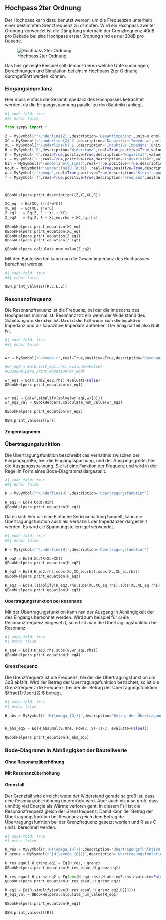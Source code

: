 ## Hochpass 2ter Ordnung
Der Hochpass kann dazu benutzt werden, um die Frequenzen unterhalb einer bestimmten Grenzfrequenz zu dämpfen. Wird ein Hochpass zweiter Ordnung verwendet ist die Dämpfung unterhalb der Grenzfrequenz 40dB pro Dekade bei eine Hochpass erster Ordnung sind es nur 20dB pro Dekade.

![Hochpass 2ter Ordnung](HP_2_Ordnung.png){#fig-HP2o}

Das hier gezeigte Beispiel soll demonstrieren welche Untersuchungen, Berechnungen und Simulation bei einem Hochpass 2ter Ordnung durchgeführt werden können.

### Eingangsimpedanz
Hier muss einfach die Gesamtimpedanz des Hochpasses betrachtet werden, da die Eingangsspannung parallel zu den Bauteilen anliegt.

```python
#| code-fold: true
##| echo: false

from sympy import *

Z = MySymbol(r'\underline{Z}',description='Gesamtimpedanz',unit=u.ohm)
XC = MySymbol(r'\underline{X}_C',description='Kapazitive Impedanz',unit=u.ohm)
XL = MySymbol(r'\underline{X}_L',description='Induktive Impedanz',unit=u.ohm)
R = MySymbol('R',description='Widerstand',real=True,positive=True,value=1e3,unit=u.ohm)
C = MySymbol('C',real=True,positive=True,description='Kapazität',value=1e-6,unit=u.F)
L = MySymbol('L',real=True,positive=True,description='Induktivität',value=1e-3,unit=u.H)
Uin = MySymbol(r'\underline{U_{in}}',real=True,positive=True,description='Eingangsspannung',value=1,unit=u.V)
Uout = MySymbol(r'\underline{U_{out}}',real=True,positive=True,description='Ausgangsspannung',unit=u.V)
w = MySymbol(r'\omega',real=True,positive=True,description='Kreisfrequenz',value=10e6,unit=u.rad/u.s)
f = MySymbol('f',real=True,positive=True,description='Frequenz',unit=u.Hz)



QBookHelpers.print_description([Z,XC,XL,R])

XC_eq  = Eq(XC, 1/(I*w*C))
XL_eq  = Eq(XL, I*w*L)
Z_eq1   = Eq(Z, R + XL + XC)
Z_eq2   = Eq(Z, R + XL_eq.rhs + XC_eq.rhs)

QBookHelpers.print_equation(XC_eq)
QBookHelpers.print_equation(XL_eq)
QBookHelpers.print_equation(Z_eq1)
QBookHelpers.print_equation(Z_eq2)

QBookHelpers.calculate_num_value(Z_eq2)


```

Mit den Bauteilwerten kann nun die Gesamtimpedanz des Hochpasses berechnet werden.

```python
#| code-fold: true
##| echo: false

QBH.print_values2([R,C,L,Z])


``` 

### Resonanzfrequenz
Die Resonanzfrequenz ist die Frequenz, bei der die Impedanz des Hochpasses minimal ist. Resonanz tritt ein wenn der Widerstand des Schaltung am kleinsten ist. Das ist der Fall wenn sich die induktive Impedanz und die kapazitive Impedanz aufheben. Der Imaginärteil also Null ist.

```python
#| code-fold: true
##| echo: false


wr = MySymbol(r'\omega_r',real=True,positive=True,description='Resonanzfrequenz',unit=u.rad/u.s)

#wr_eq0 = Eq(0,im(Z_eq1.rhs),evaluate=False)
#QBookHelpers.print_equation(wr_eq0)

wr_eq1 = Eq(0,im(Z_eq2.rhs),evaluate=False)
QBookHelpers.print_equation(wr_eq1)


wr_eq2 = Eq(wr,simplify(solve(wr_eq1,w)[0]))
wr_eq2_val = QBookHelpers.calculate_num_value(wr_eq2)

QBookHelpers.print_equation(wr_eq2)

QBH.print_values2([wr])


```

#### Zeigerdiagramm

### Übertragungsfunktion
Die Übertragungsfunktion beschreibt das Verhältnis zwischen der Eingangsgröße, hier die Eingangsspannung, und der Ausgangsgröße, hier die Ausgangsspannung. Sie ist eine Funktion der Frequenz und wird in der Regel in Form eines Bode-Diagramms dargestellt.

```python
#| code-fold: true
##| echo: false

H = MySymbol(r'\underline{H}',description='Übertragungsfunktion')

H_eq1 = Eq(H,Uout/Uin)
QBookHelpers.print_equation(H_eq1)

```

Da es sich hier um eine Einfache Serienschaltung handelt, kann die Übertragungsfunktion auch als Verhältnis der Impedanzen dargestellt werden. Es wird die Spannungsteilerregel verwendet.

```python
#| code-fold: true
##| echo: false

H = MySymbol(r'\underline{H}',description='Übertragungsfunktion')

H_eq2 = Eq(H,XL/(R+XL+XC))
QBookHelpers.print_equation(H_eq2)

H_eq3 = Eq(H,H_eq2.rhs.subs(XC,XC_eq.rhs).subs(XL,XL_eq.rhs))
QBookHelpers.print_equation(H_eq3)

H_eq3 = Eq(H,(simplify(H_eq2.rhs.subs(XC,XC_eq.rhs).subs(XL,XL_eq.rhs).expand(complex=True))))
QBookHelpers.print_equation(H_eq3)


```

#### Übertragungsfunktion bei Resonanz
Mit der Übertragungsfunktion kann nun der Ausgang in Abhängigkeit der des Eingangs berechnet werden. Wird zum beispiel für $\omega$ die Resonanzfrequenz eingesetzt, so erhält man die Übertragungsfunktion bei Resonanz.

```python
#| code-fold: true 
#| echo: false

H_eq4 = Eq(H,H_eq3.rhs.subs(w,wr_eq2.rhs))
QBookHelpers.print_equation(H_eq4)

```

#### Grenzfrequenz
Die Grenzfrequenz ist die Frequenz, bei der die Übertragungsfunktion um 3dB abfällt. Wird der Betrag der Übertragungsfunktion betrachtet, so ist die Grenzfrequenz die Frequenz, bei der der Betrag der Übertragungsfunktion $\frac{1}{\sqrt(2)}$ beträgt.

```python
#| code-fold: true 
#| echo: false

H_abs = MySymbol(r'|H(\omega_{G})|',description='Betrag der Übertragungsfunktion')


H_abs_eq5 = Eq(H_abs,Mul(S.One, Pow(2, S(-1)/2, evaluate=False)))

QBookHelpers.print_equation(H_abs_eq5)

```


### Bode-Diagramm in Abhängigkeit der Bauteilwerte

#### Ohne Resonanzüberhöhung

#### Mit Resonanzüberhöhung

#### Grenzfall
Der Grenzfall wird erreicht wenn der Widerstand gerade so groß ist, dass eine Resonanzüberhöhung unterdrückt wird. Aber auch nicht so groß, dass unnötig viel Energie als Wärme verloren geht. In diesem Fall ist die Resonanzfrequenz gleich der Grenzfrequenz. Damit kann der Betrag der Übertragungsfunktion bei Resonanz gleich dem Betrag der Übertragungsfunktion bei der Grenzfrequenz gesetzt werden und R aus C und L berechnet werden.

```python
#| code-fold: true 
#| echo: false

H_res = MySymbol(r'|H(\omega_{R})|',description='Übertragungsfunlktion bei Resonanz')
H_grenz = MySymbol(r'|H(\omega_{G})|',description='Übertragungsfunlktion bei Grenzfrequenz')

H_res_eqaul_H_grenz_eq1 = Eq(H_res,H_grenz)
QBookHelpers.print_equation(H_res_eqaul_H_grenz_eq1)

H_res_eqaul_H_grenz_eq2 = Eq(abs(H_eq4.rhs),H_abs_eq5.rhs,evaluate=False)
QBookHelpers.print_equation(H_res_eqaul_H_grenz_eq2)

R_eq1 = Eq(R,simplify(solve(H_res_eqaul_H_grenz_eq2,R)[0]))
R_eq1_val = QBookHelpers.calculate_num_value(R_eq1)

QBookHelpers.print_equation(R_eq1)

QBH.print_values2([R])



```











